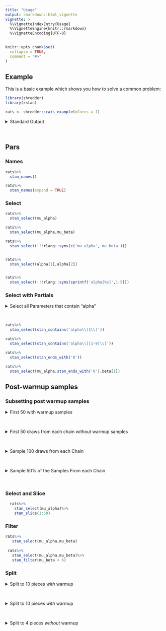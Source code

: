 ```yaml
---
title: "Usage"
output: rmarkdown::html_vignette
vignette: >
  %\VignetteIndexEntry{Usage}
  %\VignetteEngine{knitr::rmarkdown}
  %\VignetteEncoding{UTF-8}
---
```


```r
knitr::opts_chunk$set(
  collapse = TRUE,
  comment = "#>"
)
```

## Example

This is a basic example which shows you how to solve a common problem:

```r
library(shredder)
library(rstan)
```

```r
rats <- shredder::rats_example(nCores = 1)
```

<details>
<summary> Standard Output </summary>

```r
rats
```

</details>
<br>

## Pars

### Names

```r
rats%>%
  stan_names()

rats%>%
  stan_names(expand = TRUE)
```

### Select

```r
rats%>%
  stan_select(mu_alpha)

rats%>%
  stan_select(mu_alpha,mu_beta)

rats%>%
  stan_select(!!!rlang::syms(c('mu_alpha','mu_beta')))


rats%>%
  stan_select(alpha[1],alpha[2])


rats%>%
  stan_select(!!!rlang::syms(sprintf('alpha[%s]',1:5)))

```

### Select with Partials

<details>
<summary> Select all Parameters that contain "alpha" </summary>


```r
rats%>%
  stan_select(stan_contains('alpha'))

```

</details>
<br>
 
```r
rats%>%
  stan_select(stan_contains('alpha\\[1\\]'))

rats%>%
  stan_select(stan_contains('alpha\\[[1-9]\\]'))

rats%>%
  stan_select(stan_ends_with('0'))

rats%>%
  stan_select(mu_alpha,stan_ends_with('0'),beta[1])
```

## Post-warmup samples

### Subsetting post warmup samples

<details>
<summary> First 50 with warmup samples </summary>

```r

  rats%>%
    stan_slice(1:50,inc_warmup = TRUE)

```

</details>
<br>

<details>
<summary> First 50 draws from each chain <em>without</em> warmup samples </summary>

```r
  rats%>%
    stan_slice(1:50,inc_warmup = FALSE)

```

</details>
<br>

<details>
<summary> Sample 100 draws from each Chain </summary>

```r
  rats%>%
    stan_sample_n(100)

```

</details>
<br>

<details>
<summary> Sample 50% of the Samples From each Chain </summary>

```r
  rats%>%
    stan_sample_frac(0.5)

```

</details>
<br>

### Select and Slice

```r
  rats%>%
    stan_select(mu_alpha)%>%
    stan_slice(1:50)

```

### Filter

```r
rats%>%
   stan_select(mu_alpha,mu_beta)
   
 rats%>%
   stan_select(mu_alpha,mu_beta)%>%
   stan_filter(mu_beta < 6)
```

### Split

<details>
<summary> Split to 10 pieces <em>with</em> warmup </summary>

```r

rats%>%
    stan_split(inc_warmup = TRUE)
```

</details>
<br>

<details>
<summary> Split to 10 pieces <em>with</em> warmup </summary>

```r
rats%>%
    stan_split(inc_warmup = FALSE)
```

</details>
<br>

<details>
<summary> Split to 4 pieces <em>without</em> warmup </summary>

```r
rats%>%
    stan_split(ncut = 4, inc_warmup = FALSE)

```

</details>
<br>